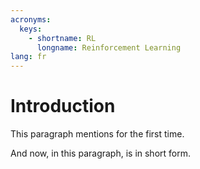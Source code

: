 ```yaml
---
acronyms:
  keys:
    - shortname: RL
      longname: Reinforcement Learning
lang: fr
---
```


# Introduction {#intro}

This paragraph mentions \acr{RL} for the first time.

And now, in this paragraph, \acr{RL} is in short form.
